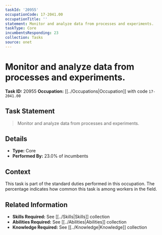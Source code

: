 ```yaml
---
taskId: '20955'
occupationCode: 17-2041.00
occupationTitle: ''
statement: Monitor and analyze data from processes and experiments.
taskType: Core
incumbentsResponding: 23
collection: Tasks
source: onet
---
```

# Monitor and analyze data from processes and experiments.

**Task ID:** 20955
**Occupation:** [[../Occupations|Occupation]] with code `17-2041.00`

## Task Statement

> Monitor and analyze data from processes and experiments.

## Details

- **Type:** Core
- **Performed By:** 23.0% of incumbents

## Context

This task is part of the standard duties performed in this occupation. The percentage indicates how common this task is among workers in the field.

## Related Information

- **Skills Required:** See [[../Skills|Skills]] collection
- **Abilities Required:** See [[../Abilities|Abilities]] collection
- **Knowledge Required:** See [[../Knowledge|Knowledge]] collection
